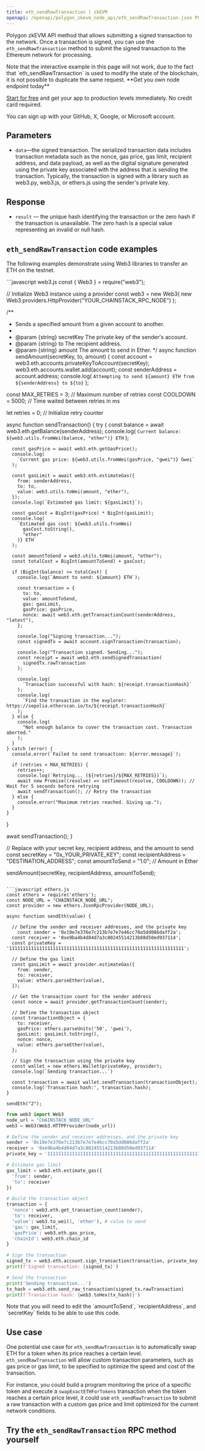 ---
title: eth_sendRawTransaction | zkEVM
openapi: /openapi/polygon_zkevm_node_api/eth_sendRawTransaction.json POST /942aad90bb6a082676497030b81e40ba
---

Polygon zkEVM API method that allows submitting a signed transaction to the network. Once a transaction is signed, you can use the `eth_sendRawTransaction` method to submit the signed transaction to the Ethereum network for processing.

<Warning>
Note that the interactive example in this page will not work, due to the fact that `eth_sendRawTransaction` is used to modify the state of the blockchain, it is not possible to duplicate the same request.
</Warning>

<Check>
**Get you own node endpoint today**

[Start for free](https://console.chainstack.com/) and get your app to production levels immediately. No credit card required.

You can sign up with your GitHub, X, Google, or Microsoft account.
</Check>


## Parameters

* `data`—the signed transaction. The serialized transaction data includes transaction metadata such as the nonce, gas price, gas limit, recipient address, and data payload, as well as the digital signature generated using the private key associated with the address that is sending the transaction. Typically, the transaction is signed with a library such as web3.py, web3.js, or ethers.js using the sender's private key.

## Response

* `result` — the unique hash identifying the transaction or the zero hash if the transaction is unavailable. The zero hash is a special value representing an invalid or null hash.

## `eth_sendRawTransaction` code examples

The following examples demonstrate using Web3 libraries to transfer an ETH on the testnet.

<CodeGroup>
```javascript web3.js
const { Web3 } = require("web3");

// Initialize Web3 instance using a provider
const web3 = new Web3(
  new Web3.providers.HttpProvider("YOUR_CHAINSTACK_RPC_NODE")
);

/**
 * Sends a specified amount from a given account to another.
 *
 * @param {string} secretKey The private key of the sender's account.
 * @param {string} to The recipient address.
 * @param {string} amount The amount to send in Ether.
 */
async function sendAmount(secretKey, to, amount) {
  const account = web3.eth.accounts.privateKeyToAccount(secretKey);
  web3.eth.accounts.wallet.add(account);
  const senderAddress = account.address;
  console.log(
    `Attempting to send ${amount} ETH from ${senderAddress} to ${to}`
  );

  const MAX_RETRIES = 3; // Maximum number of retries
  const COOLDOWN = 5000; // Time waited between retries in ms

  let retries = 0; // Initialize retry counter

  async function sendTransaction() {
    try {
      const balance = await web3.eth.getBalance(senderAddress);
      console.log(
        `Current balance: ${web3.utils.fromWei(balance, "ether")} ETH`
      );

      const gasPrice = await web3.eth.getGasPrice();
      console.log(
        `Current gas price: ${web3.utils.fromWei(gasPrice, "gwei")} Gwei`
      );

      const gasLimit = await web3.eth.estimateGas({
        from: senderAddress,
        to: to,
        value: web3.utils.toWei(amount, "ether"),
      });
      console.log(`Estimated gas limit: ${gasLimit}`);

      const gasCost = BigInt(gasPrice) * BigInt(gasLimit);
      console.log(
        `Estimated gas cost: ${web3.utils.fromWei(
          gasCost.toString(),
          "ether"
        )} ETH`
      );

      const amountToSend = web3.utils.toWei(amount, "ether");
      const totalCost = BigInt(amountToSend) + gasCost;

      if (BigInt(balance) >= totalCost) {
        console.log(`Amount to send: ${amount} ETH`);

        const transaction = {
          to: to,
          value: amountToSend,
          gas: gasLimit,
          gasPrice: gasPrice,
          nonce: await web3.eth.getTransactionCount(senderAddress, "latest"),
        };

        console.log("Signing transaction...");
        const signedTx = await account.signTransaction(transaction);

        console.log("Transaction signed. Sending...");
        const receipt = await web3.eth.sendSignedTransaction(
          signedTx.rawTransaction
        );

        console.log(
          `Transaction successful with hash: ${receipt.transactionHash}`
        );
        console.log(
          `Find the transaction in the explorer: https://sepolia.etherscan.io/tx/${receipt.transactionHash}`
        );
      } else {
        console.log(
          "Not enough balance to cover the transaction cost. Transaction aborted."
        );
      }
    } catch (error) {
      console.error(`Failed to send transaction: ${error.message}`);

      if (retries < MAX_RETRIES) {
        retries++;
        console.log(`Retrying... (${retries}/${MAX_RETRIES})`);
        await new Promise((resolve) => setTimeout(resolve, COOLDOWN)); // Wait for 5 seconds before retrying
        await sendTransaction(); // Retry the transaction
      } else {
        console.error("Maximum retries reached. Giving up.");
      }
    }
  }

  await sendTransaction();
}

// Replace with your secret key, recipient address, and the amount to send
const secretKey = "0x_YOUR_PRIVATE_KEY";
const recipientAddress = "DESTINATION_ADDRESS";
const amountToSend = "1.0"; // Amount in Ether

sendAmount(secretKey, recipientAddress, amountToSend);
```

```javascript ethers.js
const ethers = require('ethers');
const NODE_URL = "CHAINSTACK_NODE_URL";
const provider = new ethers.JsonRpcProvider(NODE_URL);

async function sendEth(value) {

  // Define the sender and receiver addresses, and the private key
	const sender = '0x19e7e376e7c213b7e7e7e46cc70a5dd086daff2a';
  const receiver = '0xe9ba4b4d84d7a3c80245514213b88d50ed937114';
  const privateKey = '1111111111111111111111111111111111111111111111111111111111111111';
  
  // Define the gas limit
  const gasLimit = await provider.estimateGas({
    from: sender,
    to: receiver,
    value: ethers.parseEther(value),
  });

  // Get the transaction count for the sender address
  const nonce = await provider.getTransactionCount(sender);

  // Define the transaction object
  const transactionObject = {
    to: receiver,
    gasPrice: ethers.parseUnits('50', 'gwei'),
    gasLimit: gasLimit.toString(),
    nonce: nonce,
    value: ethers.parseEther(value),
  };

  // Sign the transaction using the private key  
  const wallet = new ethers.Wallet(privateKey, provider);
  console.log(`Sending transaction...`)
  
  const transaction = await wallet.sendTransaction(transactionObject);
  console.log('Transaction hash:', transaction.hash);
}

sendEth("2");
```

```python web3.py
from web3 import Web3  
node_url = "CHAINSTACK_NODE_URL"
web3 = Web3(Web3.HTTPProvider(node_url)) 

# Define the sender and receiver addresses, and the private key
sender = '0x19e7e376e7c213b7e7e7e46cc70a5dd086daff2a' 
receiver = '0xe9ba4b4d84d7a3c80245514213b88d50ed937114' 
private_key = '1111111111111111111111111111111111111111111111111111111111111111'   

# Estimate gas limit
gas_limit = web3.eth.estimate_gas({
  'from': sender,
  'to': receiver
})

# Build the transaction object
transaction = {
  'nonce': web3.eth.get_transaction_count(sender),
  'to': receiver,
  'value': web3.to_wei(1, 'ether'), # value to send 
  'gas': gas_limit,
  'gasPrice': web3.eth.gas_price,
  'chainId': web3.eth.chain_id
}

# Sign the transaction
signed_tx = web3.eth.account.sign_transaction(transaction, private_key)
print(f'Signed transaction: {signed_tx}')

# Send the transaction
print('Sending transaction...')
tx_hash = web3.eth.send_raw_transaction(signed_tx.rawTransaction)
print(f'Transaction hash: {web3.toHex(tx_hash)}')
```
</CodeGroup>

<Note>
Note that you will need to edit the `amountToSend`, `recipientAddress`, and `secretKey` fields to be able to use this code.
</Note>


## Use case

One potential use case for `eth_sendRawTransaction` is to automatically swap ETH for a token when its price reaches a certain level. `eth_sendRawTransaction` will allow custom transaction parameters, such as gas price or gas limit, to be specified to optimize the speed and cost of the transaction.

For instance, you could build a program monitoring the price of a specific token and execute a `swapExactETHForTokens` transaction when the token reaches a certain price level, it could use `eth_sendRawTransaction` to submit a raw transaction with a custom gas price and limit optimized for the current network conditions.

## Try the `eth_sendRawTransaction` RPC method yourself